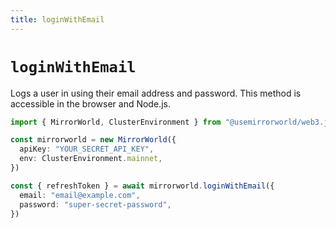 ```yaml
---
title: loginWithEmail
---
```


# `loginWithEmail`

Logs a user in using their email address and password. This method is accessible
in the browser and Node.js.

```ts
import { MirrorWorld, ClusterEnvironment } from "@usemirrorworld/web3.js"

const mirrorworld = new MirrorWorld({
  apiKey: "YOUR_SECRET_API_KEY",
  env: ClusterEnvironment.mainnet,
})

const { refreshToken } = await mirrorworld.loginWithEmail({
  email: "email@example.com",
  password: "super-secret-password",
})
```
